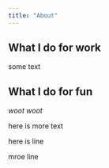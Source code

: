```yaml
---
title: "About"
---
```


## What I do for work

<p class ="title">some text </p>

## What I do for fun

<p class ="blue-text">*woot woot*<p>

[here is more text]{.blue-text}

::: {.center-text}
here is line

mroe line
:::